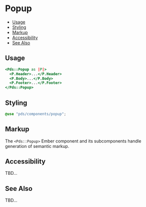 
# Popup

- [Usage](#usage)
- [Styling](#styling)
- [Markup](#markup)
- [Accessibility](#accessibility)
- [See Also](#see-also)


## Usage

```handlebars
<Pds::Popup as |P|>
  <P.Header>...</P.Header>
  <P.Body>...</P.Body>
  <P.Footer>...</P.Footer>
</Pds::Popup>
```
<ArgsTable of="PdsPopup" />


## Styling
```scss
@use "pds/components/popup";
```


## Markup
The `<Pds::Popup>` Ember component and its subcomponents handle generation of
semantic markup.


## Accessibility
TBD...


## See Also
TBD...
